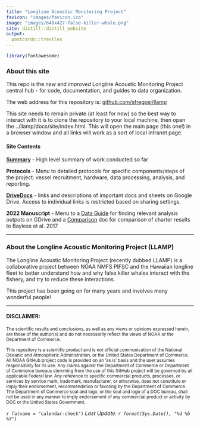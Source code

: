 ```yaml
---
title: "Longline Acoustic Monitoring Project"
favicon: "images/favicon.ico"
image: "images/640x427-false-killer-whale.png"
site: distill::distill_website
output:
  postcards::trestles
---
```


```r
library(fontawesome)
```


### About this site
This repo is the *new* and *improved* Longline Acoustic Monitoring Project central hub - for code, documentation, and guides to data organization. 

The web address for this repository is: [github.com/sfregosi/llamp](https://github.com/sfregosi/llamp)

This site needs to remain private (at least for now) so the best way to interact with it is to clone the repository to your local machine, then open the ../llamp/docs/site/index.html. This will open the main page (this one!) in a browser window and all links will work as a sort of local intranet page. 

#### Site Contents
[**Summary**](summary.html) - High level summary of work conducted so far

**Protocols** - Menu to detailed protocols for specific components/steps of the project: vessel recruitment, hardware, data processing, analysis, and reporting. 

[**DriveDocs**](driveLinks.html) - links and descriptions of important docs and sheets on Google Drive. Access to individual links is restricted based on sharing settings. 

**2022 Manuscript** - Menu to a [Data Guide](simonis_data_guide.html) for finding relevant analysis outputs on GDrive and a [Comparison](bayless_simonis_comp.html) doc for comparison of charter results to Bayless et al. 2017



---

### About the Longline Acoustic Monitoring Project (LLAMP)
The Longline Acoustic Monitoring Project (recently dubbed LLAMP) is a collaborative project between NOAA NMFS PIFSC and the Hawaiian longline fleet to better understand how and why false killer whales interact with the fishery, and try to reduce these interactions. 

This project has been going on for many years and involves many wonderful people! 

---

#### DISCLAIMER:

<sub>The scientific results and conclusions, as well as any views or opinions expressed herein, are those of the author(s) and do not necessarily reflect the views of NOAA or the Department of Commerce.</sub>

<sub> This repository is a scientific product and is not official communication of the National Oceanic and Atmospheric Administration, or the United States Department of Commerce. All NOAA GitHub project code is provided on an 'as is' basis and the user assumes responsibility for its use. Any claims against the Department of Commerce or Department of Commerce bureaus stemming from the use of this GitHub project will be governed by all applicable Federal law. Any reference to specific commercial products, processes, or services by service mark, trademark, manufacturer, or otherwise, does not constitute or imply their endorsement, recommendation or favoring by the Department of Commerce. The Department of Commerce seal and logo, or the seal and logo of a DOC bureau, shall not be used in any manner to imply endorsement of any commercial product or activity by DOC or the United States Government.
</sub>


`r fa(name = "calendar-check")` *Last Update: `r format(Sys.Date(), "%d %b %Y")`*


